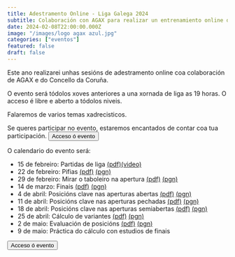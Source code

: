 ```yaml
---
title: Adestramento Online - Liga Galega 2024
subtitle: Colaboración con AGAX para realizar un entrenamiento online durante la liga gallega de ajedrez
date: 2024-02-08T22:00:00.000Z
image: "/images/logo agax azul.jpg"
categories: ["eventos"]
featured: false
draft: false
---
```

Este ano realizarei unhas sesións de adestramento online coa colaboración de AGAX e do Concello da Coruña.

O evento será tódolos xoves anteriores a una xornada de liga as 19 horas. O acceso é libre e aberto a tódolos niveis.

Falaremos de varios temas xadrecisticos.

Se queres participar no evento, estaremos encantados de contar coa tua participación.
<Button href="https://livewebinar.com/649-002-083" style="solid">
  Acceso ó evento
</Button>

O calendario do evento será:

- 15 de febreiro: Partidas de liga [(pdf)](/docs/2024-Liga-Lectura1.pdf)[(video)](https://youtu.be/ESu5AcofVj8)
- 22 de febreiro: Pifias [(pdf)](/docs/2024-Liga-Lectura2.pdf "pdf") [(pgn)](/docs/lectura2_partidas.pgn "png")
- 29 de febreiro: Mirar o taboleiro na apertura [(pdf)](/docs/2024-Liga-Lectura3.pdf) [(pgn)](/docs/lectura3_partidas.pgn)
- 14 de marzo: Finais [(pdf)](/docs/2024-Liga-Lectura4.pdf) [(pgn)](/docs/lectura4_partidas.pgn)
- 4 de abril: Posicións clave nas aperturas abertas [(pdf)](/docs/2024-Liga-Lectura5.pdf) [(pgn)](/docs/lectura5_partidas.pgn)
- 11 de abril:  Posicións clave nas aperturas pechadas [(pdf)](/docs/2024-Liga-Lectura6.pdf) [(pgn)](/docs/lectura6_partidas.pgn)
- 18 de abril: Posicións clave nas aperturas semiabertas [(pdf)](/docs/2024-Liga-Lectura7.pdf) [(pgn)](/docs/lectura7_partidas.pgn)
- 25 de abril: Cálculo de variantes [(pdf)](/docs/2024-Liga-Lectura8.pdf) [(pgn)](/docs/lectura8_partidas.pgn)
- 2 de maio: Evaluación de posicións [(pdf)](/docs/2024-Liga-Lectura9.pdf) [(pgn)](/docs/lectura9_partidas.pgn)
- 9 de maio: Práctica do cálculo con estudios de finais

<Button href="https://livewebinar.com/649-002-083" style="solid">
  Acceso ó evento
</Button>
